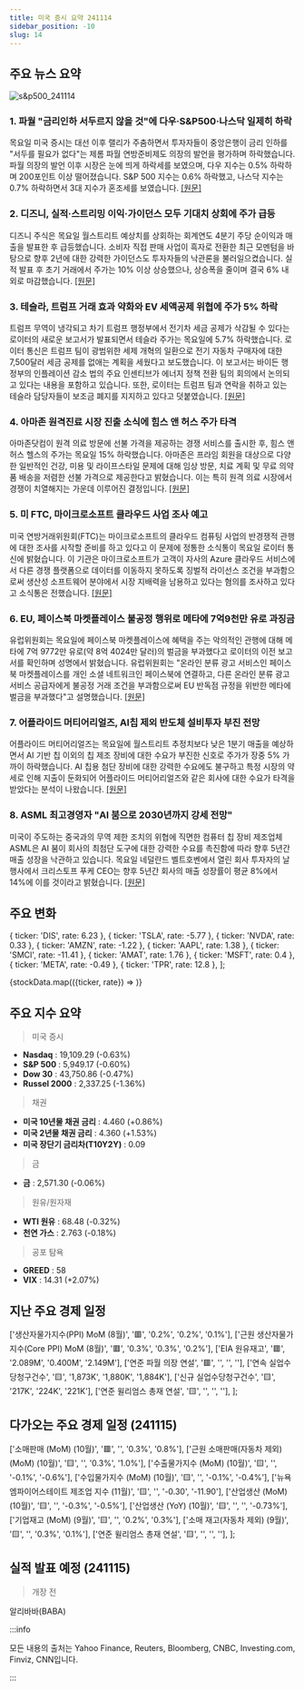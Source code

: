 ```yaml
---
title: 미국 증시 요약 241114
sidebar_position: -10
slug: 14
---
```


## 주요 뉴스 요약

![s&p500_241114](/map/241114.png)

### 1. **파월 "금리인하 서두르지 않을 것"에 다우·S&P500·나스닥 일제히 하락**

목요일 미국 증시는 대선 이후 랠리가 주춤하면서 투자자들이 중앙은행이 금리 인하를 "서두를 필요가 없다"는 제롬 파월 연방준비제도 의장의 발언을 평가하며 하락했습니다. 파월 의장의 발언 이후 시장은 눈에 띄게 하락세를 보였으며, 다우 지수는 0.5% 하락하며 200포인트 이상 떨어졌습니다. S&P 500 지수는 0.6% 하락했고, 나스닥 지수는 0.7% 하락하면서 3대 지수가 혼조세를 보였습니다. [[원문]](https://finance.yahoo.com/news/live/stock-market-today-dow-sp-500-nasdaq-slide-as-powell-says-fed-in-no-hurry-on-rate-cuts-170040439.html)

### 2. **디즈니, 실적·스트리밍 이익·가이던스 모두 기대치 상회에 주가 급등**

디즈니 주식은 목요일 월스트리트 예상치를 상회하는 회계연도 4분기 주당 순이익과 매출을 발표한 후 급등했습니다. 소비자 직접 판매 사업이 흑자로 전환한 최근 모멘텀을 바탕으로 향후 2년에 대한 강력한 가이던스도 투자자들의 낙관론을 불러일으켰습니다. 실적 발표 후 초기 거래에서 주가는 10% 이상 상승했으나, 상승폭을 줄이며 결국 6% 내외로 마감했습니다. [[원문]](https://finance.yahoo.com/news/disney-stock-jumps-as-earnings-streaming-profit-and-guidance-top-estimates-143049805.html)

### 3. **테슬라, 트럼프 거래 효과 약화와 EV 세액공제 위협에 주가 5% 하락**

트럼프 무역이 냉각되고 차기 트럼프 행정부에서 전기차 세금 공제가 삭감될 수 있다는 로이터의 새로운 보고서가 발표되면서 테슬라 주가는 목요일에 5.7% 하락했습니다. 로이터 통신은 트럼프 팀이 광범위한 세제 개혁의 일환으로 전기 자동차 구매자에 대한 7,500달러 세금 공제를 없애는 계획을 세웠다고 보도했습니다. 이 보고서는 바이든 행정부의 인플레이션 감소 법의 주요 인센티브가 에너지 정책 전환 팀의 회의에서 논의되고 있다는 내용을 포함하고 있습니다. 또한, 로이터는 트럼프 팀과 연락을 취하고 있는 테슬라 담당자들이 보조금 폐지를 지지하고 있다고 덧붙였습니다. [[원문]](https://finance.yahoo.com/news/tesla-stock-falls-as-trump-trade-fades-and-ev-tax-credits-come-under-threat-170918953.html)

### 4. **아마존 원격진료 시장 진출 소식에 힘스 앤 허스 주가 타격**

아마존닷컴이 원격 의료 방문에 선불 가격을 제공하는 경쟁 서비스를 출시한 후, 힘스 앤 허스 헬스의 주가는 목요일 15% 하락했습니다. 아마존은 프라임 회원을 대상으로 다양한 일반적인 건강, 미용 및 라이프스타일 문제에 대해 임상 방문, 치료 계획 및 무료 의약품 배송을 저렴한 선불 가격으로 제공한다고 밝혔습니다. 이는 특히 원격 의료 시장에서 경쟁이 치열해지는 가운데 이루어진 결정입니다. [[원문]](https://www.reuters.com/business/healthcare-pharmaceuticals/amazons-push-into-telehealth-knocks-shares-hims-hers-2024-11-14/)

### 5. **미 FTC, 마이크로소프트 클라우드 사업 조사 예고**

미국 연방거래위원회(FTC)는 마이크로소프트의 클라우드 컴퓨팅 사업의 반경쟁적 관행에 대한 조사를 시작할 준비를 하고 있다고 이 문제에 정통한 소식통이 목요일 로이터 통신에 밝혔습니다. 이 기관은 마이크로소프트가 고객이 자사의 Azure 클라우드 서비스에서 다른 경쟁 플랫폼으로 데이터를 이동하지 못하도록 징벌적 라이선스 조건을 부과함으로써 생산성 소프트웨어 분야에서 시장 지배력을 남용하고 있다는 혐의를 조사하고 있다고 소식통은 전했습니다. [[원문]](https://www.reuters.com/technology/us-regulators-plan-investigate-microsofts-cloud-business-ft-reports-2024-11-14/)

### 6. **EU, 페이스북 마켓플레이스 불공정 행위로 메타에 7억9천만 유로 과징금**

유럽위원회는 목요일에 페이스북 마켓플레이스에 혜택을 주는 악의적인 관행에 대해 메타에 7억 9772만 유로(약 8억 4024만 달러)의 벌금을 부과했다고 로이터의 이전 보고서를 확인하며 성명에서 밝혔습니다. 유럽위원회는 "온라인 분류 광고 서비스인 페이스북 마켓플레이스를 개인 소셜 네트워크인 페이스북에 연결하고, 다른 온라인 분류 광고 서비스 공급자에게 불공정 거래 조건을 부과함으로써 EU 반독점 규정을 위반한 메타에 벌금을 부과했다"고 설명했습니다. [[원문]](https://www.reuters.com/technology/eu-fines-meta-797-million-over-abusive-practices-benefiting-facebook-marketplace-2024-11-14/)

### 7. **어플라이드 머티어리얼즈, AI칩 제외 반도체 설비투자 부진 전망**

어플라이드 머티어리얼즈는 목요일에 월스트리트 추정치보다 낮은 1분기 매출을 예상하면서 AI 기반 칩 이외의 칩 제조 장비에 대한 수요가 부진한 신호로 주가가 장중 5% 가까이 하락했습니다. AI 칩용 첨단 장비에 대한 강력한 수요에도 불구하고 특정 시장의 약세로 인해 지출이 둔화되어 어플라이드 머티어리얼즈와 같은 회사에 대한 수요가 타격을 받았다는 분석이 나왔습니다. [[원문]](https://www.reuters.com/technology/applied-materials-forecasts-quarterly-revenue-below-estimates-weak-demand-2024-11-14/)

### 8. **ASML 최고경영자 "AI 붐으로 2030년까지 강세 전망"**

미국이 주도하는 중국과의 무역 제한 조치의 위협에 직면한 컴퓨터 칩 장비 제조업체 ASML은 AI 붐이 회사의 최첨단 도구에 대한 강력한 수요를 촉진함에 따라 향후 5년간 매출 성장을 낙관하고 있습니다. 목요일 네덜란드 벨트호벤에서 열린 회사 투자자의 날 행사에서 크리스토프 푸케 CEO는 향후 5년간 회사의 매출 성장률이 평균 8%에서 14%에 이를 것이라고 밝혔습니다. [[원문]](https://www.reuters.com/technology/asml-says-its-revenue-grow-44-bln-60-bln-euros-by-2030-2024-11-14/)

## 주요 변화

  { ticker: 'DIS', rate: 6.23 },
  { ticker: 'TSLA', rate: -5.77 },
  { ticker: 'NVDA', rate: 0.33 },
  { ticker: 'AMZN', rate: -1.22 },
  { ticker: 'AAPL', rate: 1.38 },
  { ticker: 'SMCI', rate: -11.41 },
  { ticker: 'AMAT', rate: 1.76 },
  { ticker: 'MSFT', rate: 0.4 },
  { ticker: 'META', rate: -0.49 },
  { ticker: 'TPR', rate: 12.8 },
];

{stockData.map(({ticker, rate}) => <StockCardMini key={ticker} ticker={ticker} rate={rate}></StockCardMini>)}

## 주요 지수 요약

> 미국 증시

- **Nasdaq** : 19,109.29 (-0.63%)
- **S&P 500** : 5,949.17 (-0.60%)
- **Dow 30** : 43,750.86 (-0.47%)
- **Russel 2000** : 2,337.25 (-1.36%)

> 채권

- **미국 10년물 채권 금리** : 4.460 (+0.86%)
- **미국 2년물 채권 금리** : 4.360 (+1.53%)
- **미국 장단기 금리차(T10Y2Y)** : 0.09

> 금

- **금** : 2,571.30 (-0.06%)

> 원유/원자재

- **WTI 원유** : 68.48 (-0.32%)
- **천연 가스** : 2.763 (-0.18%)

> 공포 탐욕

- **GREED** : 58
- **VIX** : 14.31 (+2.07%)

## 지난 주요 경제 일정

  ['생산자물가지수(PPI) MoM (8월)', '🟥', '0.2%', '0.2%', '0.1%'],
  ['근원 생산자물가지수(Core PPI) MoM (8월)', '🟥', '0.3%', '0.3%', '0.2%'],
  ['EIA 원유재고', '🟥', '2.089M', '0.400M', '2.149M'],
  ['연준 파월 의장 연설', '🟥', '', '', ''],
  ['연속 실업수당청구건수', '🟨', '1,873K', '1,880K', '1,884K'],
  ['신규 실업수당청구건수', '🟨', '217K', '224K', '221K'],
  ['연준 윌리엄스 총재 연설', '🟨', '', '', ''],
];

<EconomicCalendar data={eventsData} />

## 다가오는 주요 경제 일정 (241115)

  ['소매판매 (MoM) (10월)', '🟥', '', '0.3%', '0.8%'],
  ['근원 소매판매(자동차 제외) (MoM) (10월)', '🟨', '', '0.3%', '1.0%'],
  ['수출물가지수 (MoM) (10월)', '🟨', '', '-0.1%', '-0.6%'],
  ['수입물가지수 (MoM) (10월)', '🟨', '', '-0.1%', '-0.4%'],
  ['뉴욕 엠파이어스테이트 제조업 지수 (11월)', '🟨', '', '-0.30', '-11.90'],
  ['산업생산 (MoM) (10월)', '🟨', '', '-0.3%', '-0.5%'],
  ['산업생산 (YoY) (10월)', '🟨', '', '', '-0.73%'],
  ['기업재고 (MoM) (9월)', '🟨', '', '0.2%', '0.3%'],
  ['소매 재고(자동차 제외) (9월)', '🟨', '', '0.3%', '0.1%'],
  ['연준 윌리엄스 총재 연설', '🟨', '', '', ''],
];

<EconomicCalendar data={nextEventsData} />

## 실적 발표 예정 (241115)

> 개장 전

알리바바(BABA)

:::info

모든 내용의 출처는 Yahoo Finance, Reuters, Bloomberg, CNBC, Investing.com, Finviz, CNN입니다.

:::
